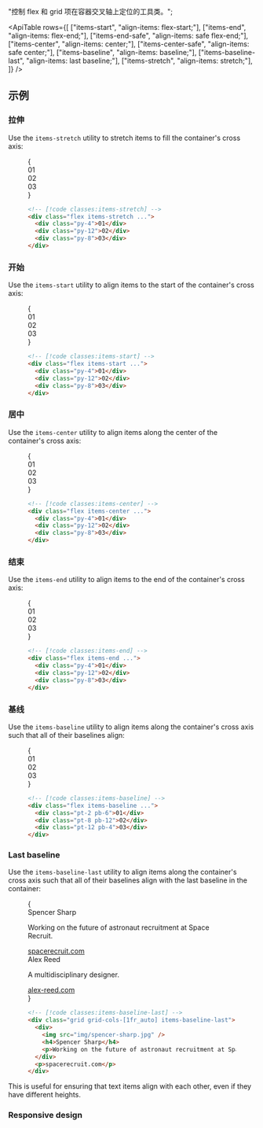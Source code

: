 
  "控制 flex 和 grid 项在容器交叉轴上定位的工具类。";

<ApiTable
  rows={[
    ["items-start", "align-items: flex-start;"],
    ["items-end", "align-items: flex-end;"],
    ["items-end-safe", "align-items: safe flex-end;"],
    ["items-center", "align-items: center;"],
    ["items-center-safe", "align-items: safe center;"],
    ["items-baseline", "align-items: baseline;"],
    ["items-baseline-last", "align-items: last baseline;"],
    ["items-stretch", "align-items: stretch;"],
  ]}
/>

## 示例

### 拉伸

Use the `items-stretch` utility to stretch items to fill the container's cross axis:

<Figure>

<Example>
  {
    <div className="grid grid-cols-1">
      <Stripes border className="col-start-1 row-start-1 rounded-lg" />
      <div className="col-start-1 row-start-1 flex w-full items-stretch gap-4 rounded-lg text-center font-mono text-sm leading-6 font-bold text-white">
        <div className="flex flex-1 items-center justify-center rounded-lg bg-cyan-500 py-4">01</div>
        <div className="flex flex-1 items-center justify-center rounded-lg bg-cyan-500 py-12">02</div>
        <div className="flex flex-1 items-center justify-center rounded-lg bg-cyan-500 py-8">03</div>
      </div>
    </div>
  }
</Example>

```html
<!-- [!code classes:items-stretch] -->
<div class="flex items-stretch ...">
  <div class="py-4">01</div>
  <div class="py-12">02</div>
  <div class="py-8">03</div>
</div>
```

</Figure>

### 开始

Use the `items-start` utility to align items to the start of the container's cross axis:

<Figure>

<Example>
  {
    <div className="grid grid-cols-1">
      <Stripes border className="col-start-1 row-start-1 rounded-lg" />
      <div className="col-start-1 row-start-1 flex w-full items-start gap-4 rounded-lg text-center font-mono text-sm leading-6 font-bold text-white">
        <div className="flex flex-1 items-center justify-center rounded-lg bg-pink-500 py-4">01</div>
        <div className="flex flex-1 items-center justify-center rounded-lg bg-pink-500 py-12">02</div>
        <div className="flex flex-1 items-center justify-center rounded-lg bg-pink-500 py-8">03</div>
      </div>
    </div>
  }
</Example>

```html
<!-- [!code classes:items-start] -->
<div class="flex items-start ...">
  <div class="py-4">01</div>
  <div class="py-12">02</div>
  <div class="py-8">03</div>
</div>
```

</Figure>

### 居中

Use the `items-center` utility to align items along the center of the container's cross axis:

<Figure>

<Example>
  {
    <div className="grid grid-cols-1">
      <Stripes border className="col-start-1 row-start-1 rounded-lg" />
      <div className="col-start-1 row-start-1 flex w-full items-center gap-4 rounded-lg text-center font-mono text-sm leading-6 font-bold text-white">
        <div className="flex flex-1 items-center justify-center rounded-lg bg-violet-500 py-4">01</div>
        <div className="flex flex-1 items-center justify-center rounded-lg bg-violet-500 py-12">02</div>
        <div className="flex flex-1 items-center justify-center rounded-lg bg-violet-500 py-8">03</div>
      </div>
    </div>
  }
</Example>

```html
<!-- [!code classes:items-center] -->
<div class="flex items-center ...">
  <div class="py-4">01</div>
  <div class="py-12">02</div>
  <div class="py-8">03</div>
</div>
```

</Figure>

### 结束

Use the `items-end` utility to align items to the end of the container's cross axis:

<Figure>

<Example>
  {
    <div className="grid grid-cols-1">
      <Stripes border className="col-start-1 row-start-1 rounded-lg" />
      <div className="col-start-1 row-start-1 flex w-full items-end gap-4 rounded-lg text-center font-mono text-sm leading-6 font-bold text-white">
        <div className="flex flex-1 items-center justify-center rounded-lg bg-sky-500 py-4">01</div>
        <div className="flex flex-1 items-center justify-center rounded-lg bg-sky-500 py-12">02</div>
        <div className="flex flex-1 items-center justify-center rounded-lg bg-sky-500 py-8">03</div>
      </div>
    </div>
  }
</Example>

```html
<!-- [!code classes:items-end] -->
<div class="flex items-end ...">
  <div class="py-4">01</div>
  <div class="py-12">02</div>
  <div class="py-8">03</div>
</div>
```

</Figure>

### 基线

Use the `items-baseline` utility to align items along the container's cross axis such that all of their baselines align:

<Figure>

<Example>
  {
    <div className="grid grid-cols-1">
      <Stripes border className="col-start-1 row-start-1 rounded-lg" />
      <div className="col-start-1 row-start-1 flex w-full items-baseline gap-4 rounded-lg text-center font-mono text-sm leading-6 font-bold text-white">
        <div className="flex flex-1 items-center justify-center rounded-lg bg-blue-500 pt-2 pb-6">01</div>
        <div className="flex flex-1 items-center justify-center rounded-lg bg-blue-500 pt-8 pb-12">02</div>
        <div className="flex flex-1 items-center justify-center rounded-lg bg-blue-500 pt-12 pb-4">03</div>
      </div>
    </div>
  }
</Example>

```html
<!-- [!code classes:items-baseline] -->
<div class="flex items-baseline ...">
  <div class="pt-2 pb-6">01</div>
  <div class="pt-8 pb-12">02</div>
  <div class="pt-12 pb-4">03</div>
</div>
```

</Figure>

### Last baseline

Use the `items-baseline-last` utility to align items along the container's cross axis such that all of their baselines align with the last baseline in the container:

<Figure>

<Example padding={false}>
  {
    <div className="mx-auto grid max-w-md divide-y divide-gray-100 border-x border-x-gray-200 text-gray-700 dark:divide-gray-800 dark:border-x-gray-800 dark:bg-gray-950/10 dark:text-gray-300">
      <div className="grid grid-cols-[1fr_auto] items-baseline-last gap-x-4 px-4 py-6">
        <div className="grid grid-cols-[auto_1fr] gap-x-4 max-sm:grid-cols-1">
          <img
            className="size-[2rem] rounded-full"
            src="https://spotlight.tailwindui.com/_next/image?url=%2F_next%2Fstatic%2Fmedia%2Favatar.51a13c67.jpg&w=128&q=80"
            alt=""
          />
          <div className="font-semibold text-gray-900 sm:col-start-2 dark:text-white">Spencer Sharp</div>
          <p className="text-sm sm:col-start-2">Working on the future of astronaut recruitment at Space Recruit.</p>
        </div>
        <a
          href="#"
          className="font-mono text-xs font-medium text-gray-400 underline hover:text-blue-500 dark:text-gray-500"
        >
          spacerecruit.com
        </a>
      </div>
      <div className="grid grid-cols-[1fr_auto] items-baseline-last gap-x-4 px-4 py-6">
        <div className="grid grid-cols-[auto_1fr] gap-x-4 max-sm:grid-cols-1">
          <img
            className="size-[2rem] rounded-full"
            src="https://images.unsplash.com/photo-1590895340509-793cb98788c9?q=80&w=256&h=256&&auto=format&fit=crop&ixlib=rb-4.0.3&ixid=M3wxMjA3fDB8MHxwaG90by1wYWdlfHx8fGVufDB8fHx8fA%3D%3D"
            alt=""
          />
          <div className="font-semibold text-gray-900 sm:col-start-2 dark:text-white">Alex Reed</div>
          <p className="text-sm sm:col-start-2">A multidisciplinary designer.</p>
        </div>
        <a
          href="#"
          className="font-mono text-xs font-medium text-gray-400 underline hover:text-blue-500 dark:text-gray-500"
        >
          alex-reed.com
        </a>
      </div>
    </div>
  }
</Example>

```html
<!-- [!code classes:items-baseline-last] -->
<div class="grid grid-cols-[1fr_auto] items-baseline-last">
  <div>
    <img src="img/spencer-sharp.jpg" />
    <h4>Spencer Sharp</h4>
    <p>Working on the future of astronaut recruitment at Space Recruit.</p>
  </div>
  <p>spacerecruit.com</p>
</div>
```

</Figure>

This is useful for ensuring that text items align with each other, even if they have different heights.

### Responsive design

<ResponsiveDesign property="align-items" defaultClass="flex items-stretch" featuredClass="items-center" />
